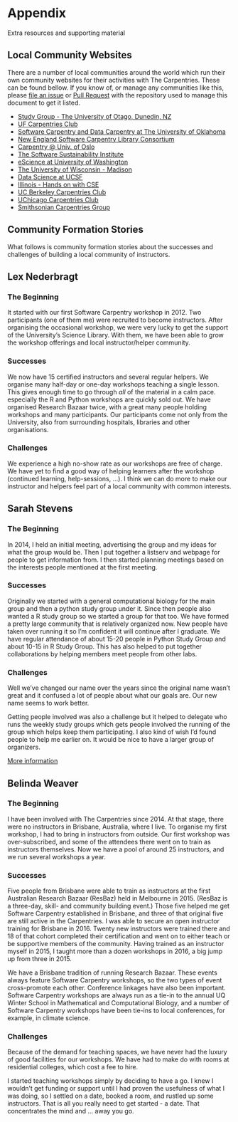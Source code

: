 # Appendix

Extra resources and supporting material

## Local Community Websites 

There are a number of local communities around the world which run their own 
community websites for their activities with The Carpentries. These can be 
found bellow. If you know of, or manage any communities like this, please 
[file an issue](https://github.com/carpentries/community-cookbook/issues) or 
[Pull Request](https://github.com/carpentries/community-cookbook/pulls)
with the repository used to manage this document to get it listed.

- [Study Group - The University of Otago, Dunedin, NZ](https://otagocarpentries.github.io)
- [UF Carpentries Club](https://www.uf-carpentries.org)
- [Software Carpentry and Data Carpentry at The University of Oklahoma](https://libraries.ou.edu/content/software-and-data-carpentry)
- [New England Software Carpentry Library Consortium](https://nesclic.github.io)
- [Carpentry @ Univ. of Oslo](https://uio-carpentry.github.io/)
- [The Software Sustainability Institute](https://software.ac.uk/programmes-events/carpentries/software-carpentry)
- [eScience at University of Washington](https://escience.washington.edu)
- [The University of Wisconsin - Madison](https://hub.datascience.wisc.edu/training)
- [Data Science at UCSF](https://www.library.ucsf.edu/ask-an-expert/data-science/)
- [Illinois - Hands on with CSE](https://cse.illinois.edu/cse-training/)
- [UC Berkeley Carpentries Club](https://bids.berkeley.edu/research/berkeley-carpentries-club)
- [UChicago Carpentries Club](https://uc-carpentries.github.io)
- [Smithsonian Carpentries Group](https://datascience.si.edu/carpentries)


## Community Formation Stories

What follows is community formation stories about the successes and challenges
of building a local community of instructors.  

## Lex Nederbragt

### The Beginning

It started with our first Software Carpentry workshop in 2012. Two participants
(one of them me) were recruited to become instructors. After organising the
occasional workshop, we were very lucky to get the support of the University's
Science Library. With them, we have been able to grow the workshop offerings and
local instructor/helper community.

### Successes

We now have 15 certified instructors and several regular helpers. We organise
many half-day or one-day workshops teaching a single lesson. This gives enough
time to go through _all_ of the material in a calm pace. especially the R and
Python workshops are quickly sold out. We have organised Research Bazaar twice,
with a great many people holding workshops and many participants. Our
participants come not only from the University, also from surrounding hospitals,
libraries and other organisations.

### Challenges

We experience a high no-show rate as our workshops are free of charge. We have
yet to find a good way of helping learners after the workshop (continued
learning, help-sessions, ...). I think we can do more to make our instructor and
helpers feel part of a local community with common interests.


## Sarah Stevens

### The Beginning

In 2014, I held an initial meeting, advertising the group and my ideas for what
the group would be. Then I put together a listserv and webpage for people to get
information from.  I then started planning meetings based on the interests
people mentioned at the first meeting.

### Successes

Originally we started with a general computational biology for the main group
and then a python study group under it.  Since then people also wanted a R study
group so we started a group for that too. We have formed a pretty large
community that is relatively organized now.  New people have taken over running
it so I'm confident it will continue after I graduate. We have regular
attendance of about 15-20 people in Python Study Group and about 10-15 in R
Study Group. This has also helped to put together collaborations by helping
members meet people from other labs.

### Challenges

Well we've changed our name over the years since the original name wasn't great
and it confused a lot of people about what our goals are.  Our new name seems to
work better.

Getting people involved was also a challenge but it helped to
delegate who runs the weekly study groups which gets people involved the running
of the group which helps keep them participating.  I also kind of wish I'd found
people to help me earlier on.  It would be nice to have a larger group of
organizers.

[More information](http://sarahlrstevens.info/communitybuild_combee/)

## Belinda Weaver

### The Beginning

I have been involved with The Carpentries since 2014. At that stage, there were
no instructors in Brisbane, Australia, where I live. To organise my first
workshop, I had to bring in instructors from outside. Our first workshop was
over-subscribed, and some of the attendees there went on to train as instructors
themselves. Now we have a pool of around 25 instructors, and we run several
workshops a year.

### Successes

Five people from Brisbane were able to train as instructors at the first
Australian Research Bazaar (ResBaz) held in Melbourne in 2015. (ResBaz is a
three-day, skill- and community building event.) Those five helped me get
Software Carpentry established in Brisbane, and three of that original five are
still active in the Carpentries. I was able to secure an open instructor
training for Brisbane in 2016. Twenty new instructors were trained there and 18
of that cohort completed their certification and went on to either teach or be
supportive members of the community. Having trained as an instructor myself in
2015, I taught more than a dozen workshops in 2016, a big jump up from three in
2015.

We have a Brisbane tradition of running Research Bazaar. These events always
feature Software Carpentry workshops, so the two types of event cross-promote
each other. Conference linkages have also been important. Software Carpentry
workshops are always run as a tie-in to the annual UQ Winter School in
Mathematical and Computational Biology, and a number of Software Carpentry
workshops have been tie-ins to local conferences, for example, in climate
science.  

### Challenges

Because of the demand for teaching spaces, we have never had the luxury of good
facilities for our workshops. We have had to make do with rooms at residential
colleges, which cost a fee to hire.

I started teaching workshops simply by deciding to have a go. I knew I wouldn’t
get funding or support until I had proven the usefulness of what I was doing, so
I settled on a date, booked a room, and rustled up some instructors. That is all
you really need to get started - a date. That concentrates the mind and … away
you go.
